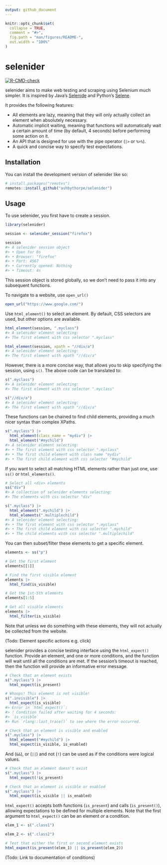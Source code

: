 ```yaml
---
output: github_document
---
```


<!-- README.md is generated from README.Rmd. Please edit that file -->

```r
knitr::opts_chunk$set(
  collapse = TRUE,
  comment = "#>",
  fig.path = "man/figures/README-",
  out.width = "100%"
)
```

# selenider

<!-- badges: start -->
[![R-CMD-check](https://github.com/ashbythorpe/selenider/actions/workflows/R-CMD-check.yaml/badge.svg)](https://github.com/ashbythorpe/selenider/actions/workflows/R-CMD-check.yaml)
<!-- badges: end -->

selenider aims to make web testing and scraping using Selenium much simpler. It is inspired by Java's [Selenide](https://selenide.org/) and Python's [Selene](https://yashaka.github.io/selene/).

It provides the following features:

* All elements are lazy, meaning that they will only actually collect an element when absolutely necessary.
* Automatic implicit waiting, meaning that functions will automatically wait a certain amount of time (by default, 4 seconds) before performing some action on it.
* An API that is designed for use with the pipe operator (`|>` or `%>%`).
* A quick and concise way to specify test expectations.

## Installation

You can install the development version of selenider like so:

``` r
# install.packages("remotes")
remotes::install_github("ashbythorpe/selenider")
```

## Usage

To use selenider, you first have to create a session.

``` r
library(selenider)

session <- selenider_session("firefox")

session
#> A selenider session object
#> • Open for 0s
#> • Browser: "firefox"
#> • Port: 4567
#> • Currently opened: Nothing
#> • Timeout: 4s
```

This session object is stored globally, so we don't need to pass it into any subsequent functions.

To navigate to a website, use `open_url()`

``` r
open_url("https://www.google.com/")
```

Use `html_element()` to select an element. By default, CSS selectors are used, but other options are available.

``` r
html_element(session, ".myclass")
#> A selenider element selecting:
#> The first element with css selector ".myclass"

html_element(session, xpath = "//div/a")
#> A selenider element selecting:
#> The first element with xpath "//div/a"
```

However, there is a more concise way, that allows you to skip specifying the session, using `s()`. The above code can be translated to:

``` r
s(".myclass")
#> A selenider element selecting:
#> The first element with css selector ".myclass"

s("//div/a")
#> A selenider element selecting:
#> The first element with xpath "//div/a"
```

These functions can be chained to find child elements, providing a much nicer syntax than complex XPaths.

``` r
s(".myclass") |>
  html_element(class_name = "mydiv") |>
  html_element("#mychild")
#> A selenider element selecting:
#> • The first element with css selector ".myclass"
#> • The first child element with class name "mydiv"
#> • The first child element with css selector "#mychild"
```

If you want to select all matching HTML elements rather than just one, use `ss()` or `html_elements()`.

``` r
# Select all <div> elements
ss("div")
#> A collection of selenider elements selecting:
#> The elements with css selector "div"

s(".myclass") |>
  html_element(".mychild") |>
  html_elements(".multiplechild")
#> A selenider element selecting:
#> • The first element with css selector ".myclass"
#> • The first child element with css selector ".mychild"
#> • The child elements with css selector ".multiplechild"
```

You can then subset/filter these elements to get a specific element.

``` r
elements <- ss("p")

# Get the first element
elements[[1]]

# Find the first visible element
elements |>
  html_find(is_visible)

# Get the 1st-5th elements
elements[1:5]

# Get all visible elements
elements |>
  html_filter(is_visible)
```

Note that unless we do something with these elements, they will not actually be collected from the website.

(Todo: Element specific actions e.g. click)

selenider provides a concise testing interface using the `html_expect()` function. Provide an element, and one or more conditions, and the function will wait until all the conditions are met. If the session's timeout is reached, then the function will provide an informative error message.

``` r
# Check that an element exists
s(".myclass") |>
  html_expect(is_present)

# Whoops! This element is not visible!
s(".invisible") |> 
  html_expect(is_visible)
#> Error in `html_expect()`:
#> ! Condition failed after waiting for 4 seconds:
#> `is_visible`
#> Run `rlang::last_trace()` to see where the error occurred.

# Check that an element is visible and enabled
s(".myclass") |>
  html_element("#mychild") |>
  html_expect(is_visible, is_enabled)
```

And (`&&`), or (`||`) and not (`!`) can be used as if the conditions were logical values.

``` r
# Check that an element doesn't exist
s(".myclass") |>
  html_expect(!is_present)

# Check that an element is visible or enabled
s(".myclass") |>
  html_expect(is_visible || is_enabled)
```

`html_expect()` accepts both functions (`is_present`) and calls (`is_present()`), allowing expectations to be defined for multiple elements. Note that the first argument to `html_expect()` can be an element *or* a condition.

``` r
elem_1 <- s(".class1")

elem_2 <- s(".class2")

# Test that either the first or second element exists
html_expect(is_present(elem_1) || is_present(elem_2))
```

(Todo: Link to documentation of conditions)
